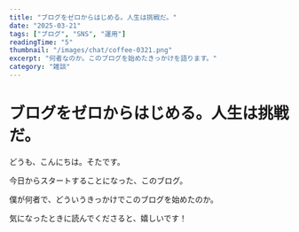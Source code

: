 ```yaml
---
title: "ブログをゼロからはじめる。人生は挑戦だ。"
date: "2025-03-21"
tags: ["ブログ", "SNS", "運用"]
readingTime: "5"
thumbnail: "/images/chat/coffee-0321.png"
excerpt: "何者なのか。このブログを始めたきっかけを語ります。"
category: "雑談"
---
```


# ブログをゼロからはじめる。人生は挑戦だ。

どうも、こんにちは。そたです。

今日からスタートすることになった、このブログ。

僕が何者で、どういうきっかけでこのブログを始めたのか。

気になったときに読んでくださると、嬉しいです！
